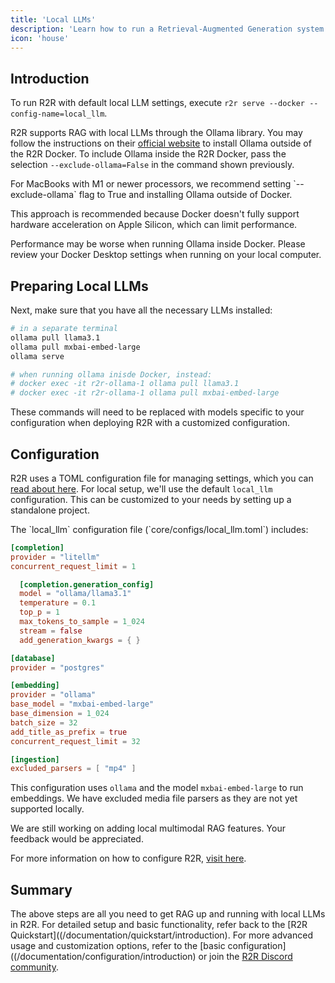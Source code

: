 ```yaml
---
title: 'Local LLMs'
description: 'Learn how to run a Retrieval-Augmented Generation system locally using R2R'
icon: 'house'
---
```


## Introduction

To run R2R with default local LLM settings, execute `r2r serve --docker --config-name=local_llm`.

R2R supports RAG with local LLMs through the Ollama library. You may follow the instructions on their [official website](https://ollama.com/) to install Ollama outside of the R2R Docker. To include Ollama inside the R2R Docker, pass the selection `--exclude-ollama=False` in the command shown previously.

<Warning>
For MacBooks with M1 or newer processors, we recommend setting `--exclude-ollama` flag to True and installing Ollama outside of Docker.

This approach is recommended because Docker doesn't fully support hardware acceleration on Apple Silicon, which can limit performance.
</Warning>

<Note>Performance may be worse when running Ollama inside Docker. Please review your Docker Desktop settings when running on your local computer.</Note>

## Preparing Local LLMs

Next, make sure that you have all the necessary LLMs installed:
```bash
# in a separate terminal
ollama pull llama3.1
ollama pull mxbai-embed-large
ollama serve

# when running ollama inisde Docker, instead:
# docker exec -it r2r-ollama-1 ollama pull llama3.1
# docker exec -it r2r-ollama-1 ollama pull mxbai-embed-large
```

These commands will need to be replaced with models specific to your configuration when deploying R2R with a customized configuration.

## Configuration

R2R uses a TOML configuration file for managing settings, which you can [read about here](/documentation/configuration/introduction). For local setup, we'll use the default `local_llm` configuration. This can be customized to your needs by setting up a standalone project.

<AccordionGroup>


<Accordion icon="gear" title="Local Configuration Details">
The `local_llm` configuration file (`core/configs/local_llm.toml`) includes:

```toml
[completion]
provider = "litellm"
concurrent_request_limit = 1

  [completion.generation_config]
  model = "ollama/llama3.1"
  temperature = 0.1
  top_p = 1
  max_tokens_to_sample = 1_024
  stream = false
  add_generation_kwargs = { }

[database]
provider = "postgres"

[embedding]
provider = "ollama"
base_model = "mxbai-embed-large"
base_dimension = 1_024
batch_size = 32
add_title_as_prefix = true
concurrent_request_limit = 32

[ingestion]
excluded_parsers = [ "mp4" ]
```

This configuration uses `ollama` and the model `mxbai-embed-large` to run embeddings. We have excluded media file parsers as they are not yet supported locally.

<Note>
We are still working on adding local multimodal RAG features. Your feedback would be appreciated.
</Note>

</Accordion>

</AccordionGroup>

For more information on how to configure R2R, [visit here](/documentation/configuration/introduction).

## Summary

The above steps are all you need to get RAG up and running with local LLMs in R2R. For detailed setup and basic functionality, refer back to the [R2R Quickstart]((/documentation/quickstart/introduction). For more advanced usage and customization options, refer to the [basic configuration]((/documentation/configuration/introduction) or join the [R2R Discord community](https://discord.gg/p6KqD2kjtB).
